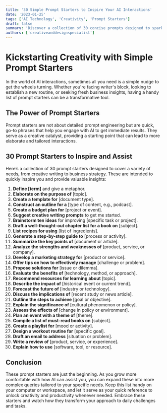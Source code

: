 ```yaml
---
title: '30 Simple Prompt Starters to Inspire Your AI Interactions'
date: '2023-01-25'
tags: ['AI Technology', 'Creativity', 'Prompt Starters']
draft: false
summary: 'Discover a collection of 30 concise prompts designed to spark creativity and offer quick solutions to common challenges, perfect for enhancing your daily interactions with AI.'
authors: ['creativeanddesignspecialist']
---
```


# Kickstarting Creativity with Simple Prompt Starters

In the world of AI interactions, sometimes all you need is a simple nudge to get the wheels turning. Whether you're facing writer's block, looking to establish a new routine, or seeking fresh business insights, having a handy list of prompt starters can be a transformative tool.

## The Power of Prompt Starters

Prompt starters are not about detailed prompt engineering but are quick, go-to phrases that help you engage with AI to get immediate results. They serve as a creative catalyst, providing a starting point that can lead to more elaborate and tailored interactions.

## 30 Prompt Starters to Inspire and Assist

Here’s a collection of 30 prompt starters designed to cover a variety of needs, from creative writing to business strategy. These are intended to quickly inspire you and provide valuable insights:

1. **Define [term]** and give a metaphor.
2. **Elaborate on the purpose of** [topic].
3. **Create a template for** [document type].
4. **Construct an outline for a** [type of content, e.g., podcast].
5. **Create a budget plan for** [project or event].
6. **Suggest creative writing prompts** to get me started.
7. **Brainstorm ten ideas** for improving [specific task or project].
8. **Draft a well-thought-out chapter list for a book on** [subject].
9. **List recipes for using** [list of ingredients].
10. **Generate a step-by-step guide to** [process or activity].
11. **Summarize the key points of** [document or article].
12. **Analyze the strengths and weaknesses of** [product, service, or company].
13. **Develop a marketing strategy for** [product or service].
14. **Offer tips on how to effectively manage** [challenge or problem].
15. **Propose solutions for** [issue or dilemma].
16. **Evaluate the benefits of** [technology, method, or approach].
17. **Recommend resources for learning about** [topic].
18. **Describe the impact of** [historical event or current trend].
19. **Forecast the future of** [industry or technology].
20. **Discuss the implications of** [recent study or news article].
21. **Outline the steps to achieve** [goal or objective].
22. **Explain the significance of** [cultural phenomenon or policy].
23. **Assess the effects of** [change in policy or environment].
24. **Plan an event with a theme of** [theme].
25. **Compile a list of must-read books on** [subject].
26. **Create a playlist for** [mood or activity].
27. **Design a workout routine for** [specific goal].
28. **Draft an email to address** [situation or problem].
29. **Write a review of** [product, service, or experience].
30. **Explain how to use** [software, tool, or resource].

## Conclusion

These prompt starters are just the beginning. As you grow more comfortable with how AI can assist you, you can expand these into more complex queries tailored to your specific needs. Keep this list handy on your computer or workspace, and let it serve as your quick reference to unlock creativity and productivity whenever needed. Embrace these starters and watch how they transform your approach to daily challenges and tasks.
